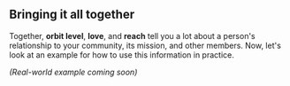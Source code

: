 ## Bringing it all together

Together, **orbit level**, **love**, and **reach** tell you a lot about a person's
relationship to your community, its mission, and other members. Now, let's look at an
example for how to use this information in practice.

_(Real-world example coming soon)_

